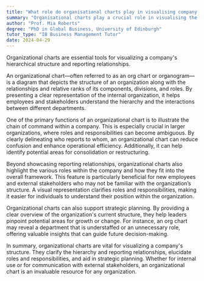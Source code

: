 ```yaml
---
title: "What role do organisational charts play in visualising company structure?"
summary: "Organisational charts play a crucial role in visualising the hierarchical structure and reporting relationships within a company."
author: "Prof. Mia Roberts"
degree: "PhD in Global Business, University of Edinburgh"
tutor_type: "IB Business Management Tutor"
date: 2024-04-29
---
```


Organizational charts are essential tools for visualizing a company's hierarchical structure and reporting relationships.

An organizational chart—often referred to as an org chart or organogram—is a diagram that depicts the structure of an organization along with the relationships and relative ranks of its components, divisions, and roles. By presenting a clear representation of the internal organization, it helps employees and stakeholders understand the hierarchy and the interactions between different departments.

One of the primary functions of an organizational chart is to illustrate the chain of command within a company. This is especially crucial in larger organizations, where roles and responsibilities can become ambiguous. By clearly delineating who reports to whom, an organizational chart can reduce confusion and enhance operational efficiency. Additionally, it can help identify potential areas for consolidation or restructuring.

Beyond showcasing reporting relationships, organizational charts also highlight the various roles within the company and how they fit into the overall framework. This feature is particularly beneficial for new employees and external stakeholders who may not be familiar with the organization’s structure. A visual representation clarifies roles and responsibilities, making it easier for individuals to understand their position within the organization.

Organizational charts can also support strategic planning. By providing a clear overview of the organization's current structure, they help leaders pinpoint potential areas for growth or change. For instance, an org chart may reveal a department that is understaffed or an unnecessary role, offering valuable insights that can guide future decision-making.

In summary, organizational charts are vital for visualizing a company's structure. They clarify the hierarchy and reporting relationships, elucidate roles and responsibilities, and aid in strategic planning. Whether for internal use or for communication with external stakeholders, an organizational chart is an invaluable resource for any organization.
    